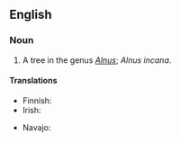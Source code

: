 ==English==

===Noun===
{{en-noun|sg=[[grey]] [[alder]]}}

# A tree in the genus ''[[Alnus]]''; ''Alnus incana''.

====Translations====
{{trans-top|Alnus incana}}
* Finnish: {{t+|fi|harmaaleppä}}
* Irish: {{t-|ga|fearnóg liath|f}}
{{trans-mid}}
* Navajo: {{tø|nv|kʼish}}
{{trans-bottom}}